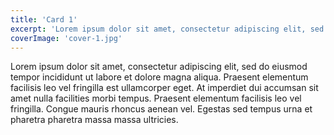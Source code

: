 ```yaml
---
title: 'Card 1'
excerpt: 'Lorem ipsum dolor sit amet, consectetur adipiscing elit, sed do eiusmod tempor incididunt ut labore et dolore magna aliqua.'
coverImage: 'cover-1.jpg'
---
```


Lorem ipsum dolor sit amet, consectetur adipiscing elit, sed do eiusmod tempor incididunt ut labore et dolore magna aliqua. Praesent elementum facilisis leo vel fringilla est ullamcorper eget. At imperdiet dui accumsan sit amet nulla facilities morbi tempus. Praesent elementum facilisis leo vel fringilla. Congue mauris rhoncus aenean vel. Egestas sed tempus urna et pharetra pharetra massa massa ultricies.
